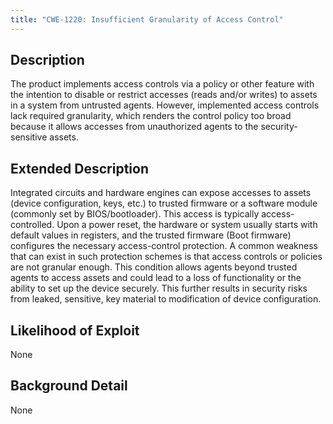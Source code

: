 ```yaml
---
title: "CWE-1220: Insufficient Granularity of Access Control"
---
```


## Description
The product implements access controls via a policy or other feature with the intention to disable or restrict accesses (reads and/or writes) to assets in a system from untrusted agents. However, implemented access controls lack required granularity, which renders the control policy too broad because it allows accesses from unauthorized agents to the security-sensitive assets.

## Extended Description

Integrated circuits and hardware engines can expose accesses to assets (device configuration, keys, etc.) to trusted firmware or a software module (commonly set by BIOS/bootloader). This access is typically access-controlled. Upon a power reset, the hardware or system usually starts with default values in registers, and the trusted firmware (Boot firmware) configures the necessary access-control protection.
A common weakness that can exist in such protection schemes is that access controls or policies are not granular enough. This condition allows agents beyond trusted agents to access assets and could lead to a loss of functionality or the ability to set up the device securely. This further results in security risks from leaked, sensitive, key material to modification of device configuration.


## Likelihood of Exploit
None

## Background Detail
None
        